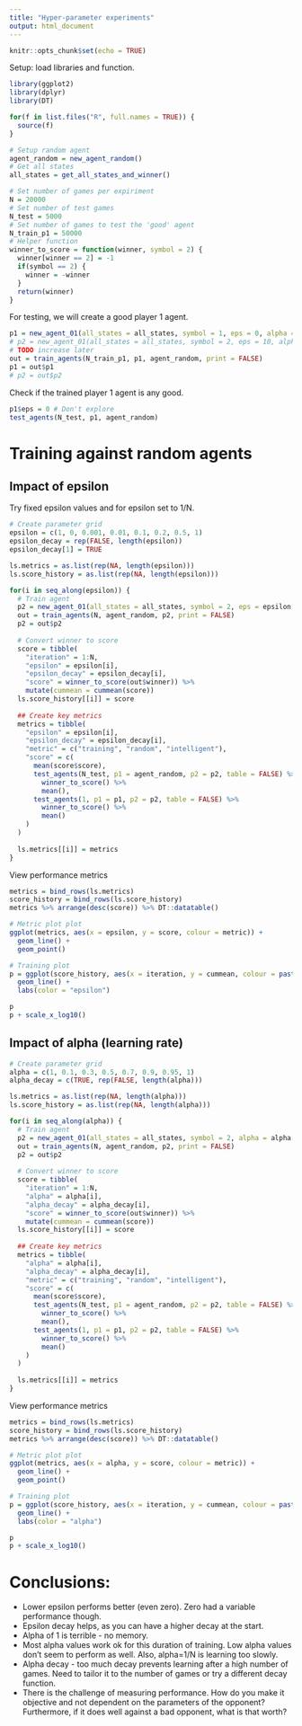 ```yaml
---
title: "Hyper-parameter experiments"
output: html_document
---
```


```r
knitr::opts_chunk$set(echo = TRUE)
```

Setup: load libraries and function.

```r
library(ggplot2)
library(dplyr)
library(DT)

for(f in list.files("R", full.names = TRUE)) {
  source(f)
}

# Setup random agent
agent_random = new_agent_random()
# Get all states
all_states = get_all_states_and_winner()

# Set number of games per expiriment
N = 20000
# Set number of test games
N_test = 5000
# Set number of games to test the 'good' agent
N_train_p1 = 50000
# Helper function
winner_to_score = function(winner, symbol = 2) {
  winner[winner == 2] = -1
  if(symbol == 2) {
    winner = -winner
  }
  return(winner)
}
```

For testing, we will create a good player 1 agent.

```r
p1 = new_agent_01(all_states = all_states, symbol = 1, eps = 0, alpha = 0.5)
# p2 = new_agent_01(all_states = all_states, symbol = 2, eps = 10, alpha = 0.2)
# TODO increase later
out = train_agents(N_train_p1, p1, agent_random, print = FALSE)
p1 = out$p1
# p2 = out$p2
```

Check if the trained player 1 agent is any good.

```r
p1$eps = 0 # Don't explore
test_agents(N_test, p1, agent_random)
```

# Training against random agents

## Impact of epsilon

Try fixed epsilon values and for epsilon set to 1/N.

```r
# Create parameter grid
epsilon = c(1, 0, 0.001, 0.01, 0.1, 0.2, 0.5, 1)
epsilon_decay = rep(FALSE, length(epsilon))
epsilon_decay[1] = TRUE
```

```r
ls.metrics = as.list(rep(NA, length(epsilon)))
ls.score_history = as.list(rep(NA, length(epsilon)))

for(i in seq_along(epsilon)) {
  # Train agent
  p2 = new_agent_01(all_states = all_states, symbol = 2, eps = epsilon[i], eps_decay = epsilon_decay[i], alpha = 0.5)
  out = train_agents(N, agent_random, p2, print = FALSE)
  p2 = out$p2
  
  # Convert winner to score
  score = tibble(
    "iteration" = 1:N,
    "epsilon" = epsilon[i], 
    "epsilon_decay" = epsilon_decay[i],
    "score" = winner_to_score(out$winner)) %>%
    mutate(cummean = cummean(score))
  ls.score_history[[i]] = score
  
  ## Create key metrics
  metrics = tibble(
    "epsilon" = epsilon[i],
    "epsilon_decay" = epsilon_decay[i],
    "metric" = c("training", "random", "intelligent"),
    "score" = c(
      mean(score$score),
      test_agents(N_test, p1 = agent_random, p2 = p2, table = FALSE) %>%
        winner_to_score() %>%
        mean(),
      test_agents(1, p1 = p1, p2 = p2, table = FALSE) %>%
        winner_to_score() %>%
        mean()
    )
  )
  
  ls.metrics[[i]] = metrics
}
```

View performance metrics

```r
metrics = bind_rows(ls.metrics)
score_history = bind_rows(ls.score_history)
metrics %>% arrange(desc(score)) %>% DT::datatable()
```

```r
# Metric plot plot
ggplot(metrics, aes(x = epsilon, y = score, colour = metric)) +
  geom_line() + 
  geom_point()
```

```r
# Training plot
p = ggplot(score_history, aes(x = iteration, y = cummean, colour = paste0(epsilon, ifelse(epsilon_decay, "/N", "")))) +
  geom_line() + 
  labs(color = "epsilon")

p
p + scale_x_log10()
```

## Impact of alpha (learning rate)


```r
# Create parameter grid
alpha = c(1, 0.1, 0.3, 0.5, 0.7, 0.9, 0.95, 1)
alpha_decay = c(TRUE, rep(FALSE, length(alpha)))
```

```r
ls.metrics = as.list(rep(NA, length(alpha)))
ls.score_history = as.list(rep(NA, length(alpha)))

for(i in seq_along(alpha)) {
  # Train agent
  p2 = new_agent_01(all_states = all_states, symbol = 2, alpha = alpha[i], alpha_decay = alpha_decay[i])
  out = train_agents(N, agent_random, p2, print = FALSE)
  p2 = out$p2
  
  # Convert winner to score
  score = tibble(
    "iteration" = 1:N,
    "alpha" = alpha[i], 
    "alpha_decay" = alpha_decay[i],
    "score" = winner_to_score(out$winner)) %>%
    mutate(cummean = cummean(score))
  ls.score_history[[i]] = score
  
  ## Create key metrics
  metrics = tibble(
    "alpha" = alpha[i],
    "alpha_decay" = alpha_decay[i],
    "metric" = c("training", "random", "intelligent"),
    "score" = c(
      mean(score$score),
      test_agents(N_test, p1 = agent_random, p2 = p2, table = FALSE) %>%
        winner_to_score() %>%
        mean(),
      test_agents(1, p1 = p1, p2 = p2, table = FALSE) %>%
        winner_to_score() %>%
        mean()
    )
  )
  
  ls.metrics[[i]] = metrics
}
```

View performance metrics

```r
metrics = bind_rows(ls.metrics)
score_history = bind_rows(ls.score_history)
metrics %>% arrange(desc(score)) %>% DT::datatable()
```

```r
# Metric plot plot
ggplot(metrics, aes(x = alpha, y = score, colour = metric)) +
  geom_line() + 
  geom_point()
```

```r
# Training plot
p = ggplot(score_history, aes(x = iteration, y = cummean, colour = paste0(alpha, ifelse(alpha_decay, "/N", "")))) +
  geom_line() + 
  labs(color = "alpha")

p
p + scale_x_log10()
```

# Conclusions:

  * Lower epsilon performs better (even zero). Zero had a variable performance though.
  * Epsilon decay helps, as you can have a higher decay at the start.
  * Alpha of 1 is terrible - no memory.
  * Most alpha values work ok for this duration of training. Low alpha values don't seem to perform as well. Also, alpha=1/N is learning too slowly.
  * Alpha decay - too much decay prevents learning after a high number of games. Need to tailor it to the number of games or try a different decay function.
  * There is the challenge of measuring performance. How do you make it objective and not dependent on the parameters of the opponent? Furthermore, if it does well against a bad opponent, what is that worth?

